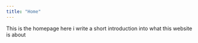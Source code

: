 ```yaml
---
title: "Home"
---
```


This is the homepage here i write a short introduction into what this website is about
